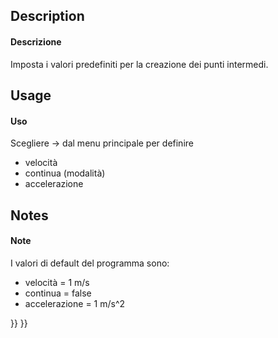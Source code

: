 <languages/>

<div class="mw-translate-fuzzy">
{{Docnav/it|[[Robot_SetDefaultOrientation/it|Imposta l'orientamento predefinito]]|[[Robot_InsertWaypoint/it|Inserisci un punto nella traiettoria]]|[[Robot_Workbench/it|Robot]]|IconL=Robot_SetDefaultOrientation.png|IconC=Workbench_Robot.svg|IconR=Robot_InsertWaypoint.png}}
</div>

<div class="mw-translate-fuzzy">
{{GuiCommand/it|Name=Robot SetDefaultValues|Name/it=Imposta i valori predefiniti|Workbenches=[[Robot_Workbench/it|Robot]]|MenuLocation=Robot → Imposta i valori predefiniti}}
</div>

==Description==

<div class="mw-translate-fuzzy">
====Descrizione====
Imposta i valori predefiniti per la creazione dei punti intermedi.
</div>

==Usage==

<div class="mw-translate-fuzzy">
====Uso====
Scegliere {{KEY| Robot}}  →  {{KEY| Imposta i valori predefiniti}} dal menu principale per definire
*velocità
*continua (modalità)
*accelerazione
</div>

==Notes==

<div class="mw-translate-fuzzy">
====Note====
I valori di default del programma sono:
* velocità = 1 m/s
* continua = false
* accelerazione = 1 m/s^2
</div>


<div class="mw-translate-fuzzy">
{{Docnav/it|[[Robot_SetDefaultOrientation/it|Imposta l'orientamento predefinito]]|[[Robot_InsertWaypoint/it|Inserisci un punto nella traiettoria]]|[[Robot_Workbench/it|Robot]]|IconL=Robot_SetDefaultOrientation.png|IconC=Workbench_Robot.svg|IconR=Robot_InsertWaypoint.png}}
</div>

{{Robot_Tools_navi{{#translation:}}}}
{{Userdocnavi{{#translation:}}}}